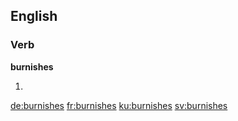 ==English==

===Verb===
'''burnishes'''
# {{third-person singular of|burnish}}

[[de:burnishes]]
[[fr:burnishes]]
[[ku:burnishes]]
[[sv:burnishes]]